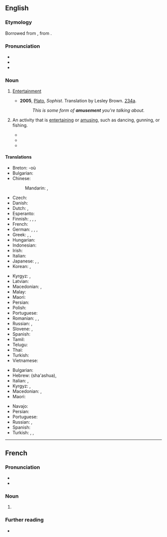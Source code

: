 {{also|Amüsement}}
==English==

===Etymology===
Borrowed from {{etyl|fr|en}} {{m|fr|amusement}}, from {{suffix|amuse|ment|lang=en}}.

===Pronunciation===
* {{IPA|/əˈmjuzmənt/|lang=en}}
* {{audio|en-us-amusement.ogg|Audio (US)|lang=en}}
* {{hyphenation|a|muse|ment|lang=en}}

===Noun===
{{en-noun|~}}

# {{lb|en|uncountable}} [[entertainment|Entertainment]]
#* '''2005''', [[w:Plato|Plato]], ''Sophist''. Translation by Lesley Brown. [[w:Stephanus pagination|234a]].
#*: ''This is some form of '''amusement''' you're talking about.''
# {{lb|en|countable}} An activity that is [[entertaining]] or [[amuse|amusing]], such as dancing, gunning, or fishing.
#* {{quote-book|passage="What a charming '''amusement''' for young people this is, Mr. Darcy! There is nothing like dancing after all. I consider it as one of the first refinements of polished society."|title=[[S:Pride and Prejudice/Chapter 6|Pride and Prejudice]]|author=Jane Austen|year=1813}}
#* {{quote-book|passage=His chief '''amusements''' were gunning and fishing, or sauntering along the beach and through the myrtles, in quest of shells or entomological specimens--his collection of the latter might have been envied by a Swammerdamm.|year=1843|title=[[S:The Gold-Bug|The Gold-Bug]]|author=Edgar Allan Poe}}
#* {{quote-book|passage=The Cat was sour-tempered and grumpy, at first, but before they had journeyed far, the crystal creature had discovered a fine '''amusement'''. The long tails of the monkeys were constantly sticking through the bars of their cage, and when they did, the Glass Cat would slyly seize the tails in her paws and pull them.|year=1919|title=[[S:The Magic of Oz/Chapter 20|The Magic of Oz]]|author=L. Frank Baum}}

====Translations====
{{trans-top|entertainment}}
* Breton: {{t+|br|diduamant|m}} -où
* Bulgarian: {{t+|bg|забавление|n}}
* Chinese:
*: Mandarin: {{t+|cmn|娛樂|sc=Hani}}, {{t+|cmn|娱乐|tr=yúlè|sc=Hani}} <!-- removed Zhuyin (ㄩˊㄌㄜˋ) -->
* Czech: {{t+|cs|zábava|f}}
* Danish: {{t|da|underholdning|c}}
* Dutch: {{t+|nl|amusement|n}}, {{t+|nl|vertier|n}}
* Esperanto: {{t|eo|amuzado}}
* Finnish: {{t+|fi|huvi}}, {{t+|fi|huvitus}}, {{t|fi|huvittuneisuus}}, {{t+|fi|hilpeys}}
* French: {{t+|fr|amusement|m}}
* German: {{t+|de|Amüsement|n}} {{qualifier|obsolete}}, {{t+|de|Entertainment|n}} {{qualifier|colloquial}}, {{t+|de|Unterhaltung|f}}, {{t+|de|Vergnügen|n}}
* Greek: {{t+|el|διασκέδαση|f}}, {{t+|el|ψυχαγωγία|f}}, {{t+|el|αναψυχή|f}}
* Hungarian: {{t+|hu|szórakozás}}
* Indonesian: {{t+|id|hiburan}}
* Irish: {{t|ga|áibhéar|m}}
* Italian: {{t+|it|divertimento|m}}
* Japanese: {{t+|ja|娯楽|tr=ごらく, goraku|sc=Jpan}}, {{t|ja|アミューズメント|tr=amyūzumento|sc=Jpan}}, {{t+|ja|遊び|tr=asobi|sc=Jpan}}
* Korean: {{t+|ko|오락}}, {{t+|ko|놀이}}
{{trans-mid}}
* Kyrgyz: {{t+|ky|эрмек}}, {{t+|ky|оюн-зоок}}
* Latvian: {{t|lv|izprieca|f}}
* Macedonian: {{t|mk|забава|f|sc=Cyrl}}, {{t|mk|разонода|f|sc=Cyrl}}
* Malay: {{t|ms|hiburan}}
* Maori: {{t|mi|harakoa}}
* Persian: {{t|fa|شادی خوشحالی خوشی مسرت|sc=fa-Arab}}
* Polish: {{t+|pl|zabawa|f}}
* Portuguese: {{t+|pt|divertimento|m}}
* Romanian: {{t+|ro|divertisment|n}}, {{t+|ro|distracție|f}}, {{t+|ro|amuzament|n}}
* Russian: {{t+|ru|развлече́ние|n}}, {{t+|ru|заба́ва|f}}
* Slovene: {{t+|sl|zabava|f}}, {{t|sl|razvedrilo|n}}
* Spanish: {{t+|es|divertimiento|m}}
* Tamil: {{t+|ta|கேளிக்கை|sc=Taml}}
* Telugu: {{t+|te|వినోదం|sc=Telu}}
* Thai: {{t+|th|มหรสพ}}
* Turkish: {{t+|tr|eğlence}}
* Vietnamese: {{t+|vi|hài hước|alt=sự hài hước}}
{{trans-bottom}}

{{trans-top|an activity that is entertaining or amusing}}
* Bulgarian: {{t+|bg|развлечение}}
* Hebrew: {{t|he|שעשוע|m}} (sha'ashua), {{t|he|כיוף|m}}
* Italian: {{t+|it|intrattenimento|m}}, {{t+|it|festeggiamento|m}}
* Kyrgyz: {{t+|ky|көңүл ачуу}}, {{t+|ky|эриккенди жазуу}}
* Macedonian: {{t|mk|забава|f|sc=Cyrl}}, {{t|mk|разонода|f|sc=Cyrl}}
* Maori: {{t|mi|harakoa}}
{{trans-mid}}
* Navajo: {{t|nv|zhǫʼ}}
* Persian: {{t+|fa|سرگرمی|sc=fa-Arab}}
* Portuguese: {{t+|pt|diversão|f}}
* Russian: {{t+|ru|развлече́ние|n}}, {{t+|ru|заба́ва|f}}
* Spanish: {{t+|es|diversión|f}}
* Turkish: {{t+|tr|etkinlik}}, {{t+|tr|uğraşı}}, {{t+|tr|eğlenti}}
{{trans-bottom}}

----

==French==

===Pronunciation===
* {{fr-IPA}}
* {{audio|Fr-amusement.ogg|audio|lang=fr}}

===Noun===
{{fr-noun|m}}

# {{l|en|amusement}}

===Further reading===
* {{R:TLFi}}